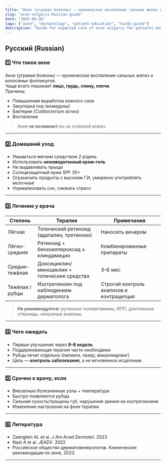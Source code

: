 ```yaml
---
title: "Акне (угревая болезнь) — хроническое воспаление сальных желез и волосяных фолликулов."
slug: "acne-vulgaris-Russian-guide"
date: "2025-09-20"
tags: ["acne", "dermatology", "patient-education", "hindi-guide"]
description: "Guide for expected care of acne vulgaris for patients who want safe, effective and reasonably priced care."
---
```


## Русский (Russian)

### 1️⃣ Что такое акне
Акне (угревая болезнь) — хроническое воспаление сальных желез и волосяных фолликулов.  
Чаще всего поражает **лицо, грудь, спину, плечи**.  
Причины:
- Повышенная выработка кожного сала  
- Закупорка пор (комедоны)  
- Бактерии (*Cutibacterium acnes*)  
- Воспаление

> Акне **не возникает** из-за «грязной кожи».

---

### 2️⃣ Домашний уход
- Умываться мягким средством 2 р/день  
- Использовать **некомедогенный крем-гель**  
- Не выдавливать прыщи  
- Солнцезащитный крем SPF 30+  
- Ограничить продукты с высоким ГИ, умеренно употреблять молочные  
- Нормализовать сон, снижать стресс

---

### 3️⃣ Лечение у врача
| Степень | Терапия | Примечания |
|---------|---------|------------|
| Лёгкая | Топический ретиноид (адапален, третиноин) | Наносить вечером |
| Лёгко–средняя | Ретиноид + бензоилпероксид ± клиндамицин | Комбинированные препараты |
| Средне–тяжёлая | Доксициклин/миноциклин + топические средства | 3–6 мес |
| Тяжёлая / рубцы | Изотретиноин под наблюдением дерматолога | Строгий контроль анализов и контрацепция |

> **Не рекомендуется:** рутинные поливитамины, ИПП, длительные стероиды, ненужные анализы.

---

### 4️⃣ Чего ожидать
- Первые улучшения через **6–8 недель**  
- Поддерживающая терапия часто необходима  
- Рубцы лечат отдельно (пилинги, лазер, микронидлинг)  
- Цель — **контроль заболевания**, а не мгновенное исцеление.

---

### 5️⃣ Срочно к врачу, если
- Внезапные болезненные узлы + температура  
- Быстро появляются рубцы  
- Сильная сухость/трещины губ, нарушения зрения на изотретиноине  
- Изменение настроения на фоне терапии

---

### 6️⃣ Литература
- Zaenglein AL et al. *J Am Acad Dermatol*. 2023  
- Nast A et al. *JEADV*. 2022  
- Российское общество дерматовенерологов. Клинические рекомендации по акне, 2023.

---